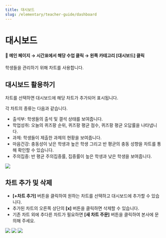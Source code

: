 ```yaml
---
title: 대시보드
slug: /elementary/teacher-guide/dashboard
---
```



# 대시보드

#### 📍 메인 페이지 → 시간표에서 해당 수업 클릭 → 왼쪽 카테고리 [대시보드] 클릭

학생들을 관리하기 위해 차트를 사용합니다.

## 대시보드 활용하기

차트를 선택하면 대시보드에 해당 차트가 추가되어 표시됩니다.

각 차트의 종류는 다음과 같습니다.

- 출석부: 학생들의 출석 및 결석 상태를 보여줍니다.
- 학업성취: 오늘의 퀴즈팡 순위, 퀴즈팡 평균 점수, 퀴즈팡 평균 오답률을 나타냅니다.
- 과제: 학생들이 제출한 과제의 현황을 보여줍니다.
- 마음건강: 충동성이 낮은 학생과 높은 학생 그리고 반 평균의 충동 성향을 차트를 통해 확인할 수 있습니다.
- 주의집중: 반 평균 주의집중률, 집중률이 높은 학생과 낮은 학생을 보여줍니다.

<Image src="/img/kr/middlehigh/teacher/07-01.jpg" size="lg" />

## 차트 추가 및 삭제

- **\[+차트 추가]** 버튼을 클릭하여 원하는 차트를 선택하고 대시보드에 추가할 수 있습니다.
- 추가된 차트의 오른쪽 상단의 **\[x]** 버튼을 클릭하면 삭제할 수 있습니다.
- 기존 차트 외에 추다른 차트가 필요하면 **\[새 차트 주문]** 버튼을 클릭하여 본사에 문의해 주세요.

<Image src="/img/kr/middlehigh/teacher/07-02.jpg" size="lg" />
<Image src="/img/kr/middlehigh/teacher/07-03.jpg" size="lg" />
<Image src="/img/kr/middlehigh/teacher/07-04.jpg" size="lg" />
